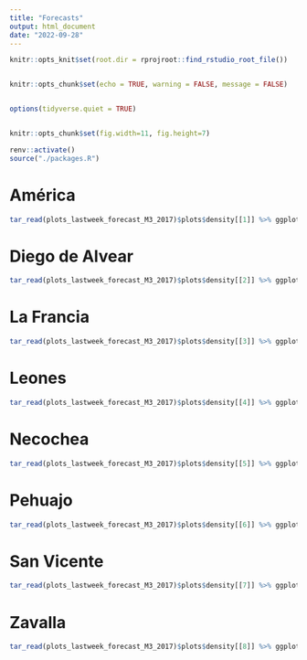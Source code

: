 ```yaml
---
title: "Forecasts"
output: html_document
date: "2022-09-28"
---
```


```r

knitr::opts_knit$set(root.dir = rprojroot::find_rstudio_root_file())


knitr::opts_chunk$set(echo = TRUE, warning = FALSE, message = FALSE)


options(tidyverse.quiet = TRUE)


knitr::opts_chunk$set(fig.width=11, fig.height=7) 
```


```r
renv::activate()
source("./packages.R")


```

# América

```r


tar_read(plots_lastweek_forecast_M3_2017)$plots$density[[1]] %>% ggplotly
```

# Diego de Alvear

```r

tar_read(plots_lastweek_forecast_M3_2017)$plots$density[[2]] %>% ggplotly
```

# La Francia

```r

tar_read(plots_lastweek_forecast_M3_2017)$plots$density[[3]] %>% ggplotly
```

# Leones

```r

tar_read(plots_lastweek_forecast_M3_2017)$plots$density[[4]] %>% ggplotly
```

# Necochea

```r

tar_read(plots_lastweek_forecast_M3_2017)$plots$density[[5]] %>% ggplotly
```

# Pehuajo

```r

tar_read(plots_lastweek_forecast_M3_2017)$plots$density[[6]] %>% ggplotly
```

# San Vicente

```r

tar_read(plots_lastweek_forecast_M3_2017)$plots$density[[7]] %>% ggplotly
```

# Zavalla

```r

tar_read(plots_lastweek_forecast_M3_2017)$plots$density[[8]] %>% ggplotly
```

